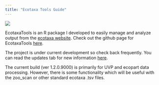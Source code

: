 ```yaml
---
title: "Ecotaxa Tools Guide"
---
```


![](./media/EcotaxaToolsHexLogo.png)

EcotaxaTools is an R package I developed to easily manage and analyze output from the [ecotaxa website](https://ecotaxa.obs-vlfr.fr/). Check out the github page for EcotaxaTools [here](https://github.com/TheAlexBarth/EcotaxaTools).

The project is under current development so check back frequently.
You can read the updates tab for new information [here](./info_updates-page.html).

The current build (ver 1.2.0.9000) is primarily for UVP and ecopart data processing. However, there is some functionality which will be useful with the zoo_scan or other standard ecotaxa .tsv files.

